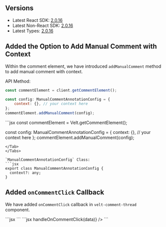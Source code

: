 ## Versions
- Latest React SDK: [2.0.16](https://www.npmjs.com/package/@veltdev/react)
- Latest Non-React SDK: [2.0.16](https://www.npmjs.com/package/@veltdev/client)
- Latest Types: [2.0.16](https://www.npmjs.com/package/@veltdev/types)

## Added the Option to Add Manual Comment with Context
Within the comment element, we have introduced `addManualComment` method to add manual comment with context.

API Method:
<Tabs>
<Tab title="React / Next.js" >
```jsx
const commentElement = client.getCommentElement();

const config: ManualCommentAnnotationConfig = {
	context: {}, // your context here
};
commentElement.addManualComment(config);
```
</Tab>
<Tab title="HTML / Other Frameworks">
```jsx
const commentElement = Velt.getCommentElement();

const config: ManualCommentAnnotationConfig = {
	context: {}, // your context here
};
commentElement.addManualComment(config);
```
</Tab>
</Tabs>

`ManualCommentAnnotationConfig` Class:
```jsx
export class ManualCommentAnnotationConfig {
  context?: any;
}
```
## Added `onCommentClick` Callback
We have added `onCommentClick` callback in `velt-comment-thread` component.

<Tabs>
<Tab title="React / Next.js" >
```jsx
<velt-comment-thread annotation-id="COMMENT_ANNOTATION_ID"></velt-comment-thread>
<script>
    const commentThreadTag = document.querySelector("velt-comment-thread");
    commentThreadTag.addEventListener('onCommentClick', (event) => {
        console.log('onCommentClick', event.detail);
    });
</script>
```
</Tab>
<Tab title="HTML / Other Frameworks">
```jsx
<VeltCommentThread
    annotationId="COMMENT_ANNOTATION_ID"
    onCommentClick={(data) => handleOnCommentClick(data)}
/>
```
</Tab>
</Tabs>